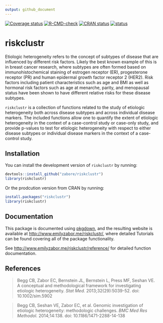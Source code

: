 ```yaml
---
output: github_document
---
```


<!-- README.md is generated from README.Rmd. Please edit that file -->

[![Coverage status](https://codecov.io/gh/zabore/riskclustr/branch/master/graph/badge.svg)](https://codecov.io/github/zabore/riskclustr?branch=master)
[![R-CMD-check](https://github.com/zabore/riskclustr/workflows/R-CMD-check/badge.svg)](https://github.com/zabore/riskclustr/actions)
[![CRAN status](https://www.r-pkg.org/badges/version/riskclustr)](https://cran.r-project.org/package=riskclustr)
[![status](https://joss.theoj.org/papers/10.21105/joss.01269/status.svg)](https://joss.theoj.org/papers/10.21105/joss.01269)


# riskclustr

Etiologic heterogeneity refers to the concept of subtypes of disease that are influenced by different risk factors. Likely the best known example of this is in breast cancer research, where subtypes are often formed based on immunohistochemical staining of estrogen receptor (ER), progesterone receptor (PR) and human epidermal growth factor receptor 2 (HER2). Risk factors including patient characteristics such as age and BMI as well as hormonal risk factors such as age at menarche, parity, and menopausal status have been shown to have different relative risks for these disease subtypes.

`riskclustr` is a collection of functions related to the study of etiologic heterogeneity both across disease subtypes and across individual disease markers. The included functions allow one to quantify the extent of etiologic heterogeneity in the context of a case-control study or case-only study, and provide p-values to test for etiologic heterogeneity with respect to either disease subtypes or individual disease markers in the context of a case-control study.


## Installation

You can install the development version of `riskclustr` by running:

```r
devtools::install_github("zabore/riskclustr")
library(riskclustr)
```

Or the prodcution version from CRAN by running:

```r
install.packages("riskclustr")
library(riskclustr)
```


## Documentation

This package is documented using [pkgdown](https://pkgdown.r-lib.org/articles/pkgdown.html), and the resulting website is available at [http://www.emilyzabor.me/riskclustr/](http://www.emilyzabor.me/riskclustr/), where detailed Tutorials can be found covering all of the package functionality.

See [http://www.emilyzabor.me/riskclustr/reference/](http://www.emilyzabor.me/riskclustr/reference/) for detailed function documentation.


## References

> Begg CB, Zabor EC, Bernstein JL, Bernstein L, Press MF, Seshan VE. A conceptual and methodological framework for investigating etiologic heterogeneity. *Stat Med.* 2013;32(29):5039-52. doi: 10.1002/sim.5902

> Begg CB, Seshan VE, Zabor EC, et al. Genomic investigation of etiologic heterogeneity: methodologic challenges. *BMC Med Res Methodol.* 2014;14:138. doi: 10.1186/1471-2288-14-138
